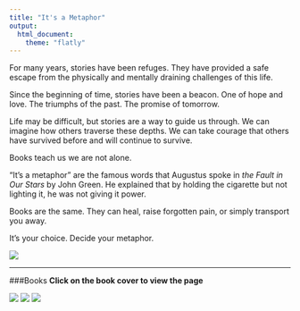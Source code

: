 ```yaml
---
title: "It's a Metaphor"
output: 
  html_document:
    theme: "flatly"
---
```


  For many years, stories have been refuges. They have provided a safe escape from the physically and mentally draining challenges of this life.
  
  Since the beginning of time, stories have been a beacon. One of hope and love. The triumphs of the past. The promise of tomorrow.
	
  Life may be difficult, but stories are a way to guide us through. We can imagine how others traverse these depths. We can take courage that others have survived before and will continue to survive. 
	
  Books teach us we are not alone.
	
  “It’s a metaphor” are the famous words that Augustus spoke in *the Fault in Our Stars* by John Green. He explained that by holding the cigarette but not lighting it, he was not giving it power.  
  
  Books are the same. They can heal, raise forgotten pain, or simply transport you away. 
	
  It’s your choice. Decide your metaphor. 
	
![](Books.jpeg)



***********
      
###Books
**Click on the book cover to view the page**



[![](Charlotte'sWeb.jpg)](http://stat370.com/~exploretheworld/Books/_site/CharlottesWeb.html)[![\n\n\n](cinder.jpeg)](http://stat370.com/~exploretheworld/Books/_site/cinder.html)[![\n\n\n](cityofbones.jpeg)](http://stat370.com/~exploretheworld/Books/_site/MortalInstruments.html)
[![](eleanorpark.jpeg)](http://stat370.com/~exploretheworld/Books/_site/EleanorPark.html)[![\n\n\n](HarryPotter.jpeg)](http://stat370.com/~exploretheworld/Books/_site/HarryPotter.html)[![\n\n\n](wallflower.jpeg)](http://stat370.com/~exploretheworld/Books/_site/WordClouds.html) 
[![](tearling.jpeg)](http://stat370.com/~exploretheworld/Books/_site/Tearling.html)[![\n\n\n](WrinkleTime.jpeg)](http://stat370.com/~exploretheworld/Books/_site/WrinkleTime.html)[![\n\n\n](Dog.jpeg)](http://stat370.com/~exploretheworld/Books/_site/Dog.html)
